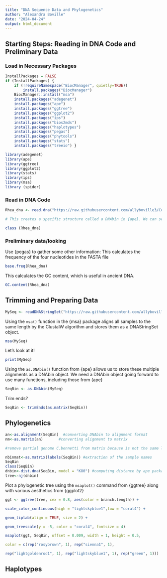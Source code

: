 ```yaml
---
title: "DNA Sequence Data and Phylogenetics"
author: "Alexandra Boville"
date: "2024-04-24"
output: html_document
---
```


## Starting Steps: Reading in DNA Code and Preliminary Data

### Load in Necessary Packages
```r
InstallPackages = FALSE
if (InstallPackages) {
    if (!requireNamespace("BiocManager", quietly=TRUE)) 
        install.packages("BiocManager")
    BiocManager::install("msa")
    install.packages("adegenet")
    install.packages("ape")
    install.packages("ggtree")
    install.packages("ggplot2")
    install.packages("ips")
    install.packages("bios2mds")
    install.packages("haplotypes")
    install.packages("pegas")
    install.packages("phytools")
    install.packages("stats")
    install.packages("treeio") }
```

```r
library(adegenet)
library(ape)
library(ggtree)
library(ggplot2)
library(stats)
library(ips)
library(msa)
library (spider)
```
### Read in DNA Code
```r
Rhea_dna <- read.dna("https://raw.githubusercontent.com/allyboville3/Collaborative-Data-Science-Project/main/Aves%20FASTA%20Files/Rhea_americana.fasta", format = "fasta")

# This creates a specific structure called a DNAbin in {ape}. We can see this by checking the class.

class (Rhea_dna)
```

### Preliminary data/looking

Use {pegas} to gather some other information:
This calculates the frequency of the four nucleotides in the FASTA file
```r
base.freq(Rhea_dna)
```

This calculates the GC content, which is useful in ancient DNA. 
```r
GC.content(Rhea_dna)
```

## Trimming and Preparing Data

```r
MySeq <- readDNAStringSet("https://raw.githubusercontent.com/allyboville3/Collaborative-Data-Science-Project/main/Aves_cytB.fas")
```

Using the `msa()` function in the {msa} package aligns all samples to the same length by the ClustalW algorithm and stores them as a DNAStringSet object.
```r
msa(MySeq)
```
Let's look at it!
```r
print(MySeq)
```

Using the `as.DNAbin()` function from {ape} allows us to store these multiple alignments as a DNAbin object. We need a DNAbin object going forward to use many functions, including those from {ape}
```r
SeqBin <- as.DNAbin(MySeq)
```

Trim ends?
```r
SeqBin <- trimEnds(as.matrix(SeqBin))
```


## Phylogenetics

```r
an<-as.alignment(SeqBin)  #converting DNAbin to alignment format
nm<-as.matrix(an)       #converting alignment to matrix

#remove partial genome C.bennetti from matrix because is not the same length (in # of bp) as other sequences

nbinmat<-as.matrix(labels(SeqBin)) #extraction of the sample names
SeqBin
class(SeqBin)
dnbin<-dist.dna(SeqBin, model = "K80") #computing distance by ape package with K80 model derived by Kimura (1980)
tree<-nj(dnbin)
```

Plot a phylogenetic tree using the `msaplot()` command from {ggtree} along with various aesthetics from {ggplot2}
```r
ggt <- ggtree(tree, cex = 0.8, aes(color = branch.length)) +

scale_color_continuous(high = "lightskyblue1",low = "coral4") +

geom_tiplab(align = TRUE, size = 2) +

geom_treescale(y = -5, color = "coral4", fontsize = 4)

msaplot(ggt, SeqBin, offset = 0.009, width = 1, height = 0.5,

color = c(rep("rosybrown", 1), rep("sienna1", 1),

rep("lightgoldenrod1", 1), rep("lightskyblue1", 1), rep("green", 1)))
```


## Haplotypes
